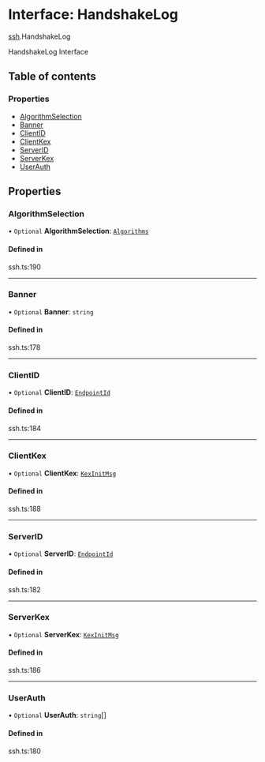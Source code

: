 # Interface: HandshakeLog

[ssh](/templates/protocols/javascript/modules/ssh).HandshakeLog

HandshakeLog Interface

## Table of contents

### Properties

- [AlgorithmSelection](/templates/protocols/javascript/modules/ssh.HandshakeLog#algorithmselection)
- [Banner](/templates/protocols/javascript/modules/ssh.HandshakeLog#banner)
- [ClientID](/templates/protocols/javascript/modules/ssh.HandshakeLog#clientid)
- [ClientKex](/templates/protocols/javascript/modules/ssh.HandshakeLog#clientkex)
- [ServerID](/templates/protocols/javascript/modules/ssh.HandshakeLog#serverid)
- [ServerKex](/templates/protocols/javascript/modules/ssh.HandshakeLog#serverkex)
- [UserAuth](/templates/protocols/javascript/modules/ssh.HandshakeLog#userauth)

## Properties

### AlgorithmSelection

• `Optional` **AlgorithmSelection**: [`Algorithms`](/templates/protocols/javascript/modules/ssh.Algorithms)

#### Defined in

ssh.ts:190

___

### Banner

• `Optional` **Banner**: `string`

#### Defined in

ssh.ts:178

___

### ClientID

• `Optional` **ClientID**: [`EndpointId`](/templates/protocols/javascript/modules/ssh.EndpointId)

#### Defined in

ssh.ts:184

___

### ClientKex

• `Optional` **ClientKex**: [`KexInitMsg`](/templates/protocols/javascript/modules/ssh.KexInitMsg)

#### Defined in

ssh.ts:188

___

### ServerID

• `Optional` **ServerID**: [`EndpointId`](/templates/protocols/javascript/modules/ssh.EndpointId)

#### Defined in

ssh.ts:182

___

### ServerKex

• `Optional` **ServerKex**: [`KexInitMsg`](/templates/protocols/javascript/modules/ssh.KexInitMsg)

#### Defined in

ssh.ts:186

___

### UserAuth

• `Optional` **UserAuth**: `string`[]

#### Defined in

ssh.ts:180

